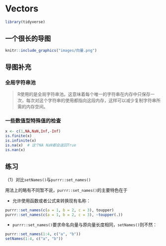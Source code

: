 # Vectors

```r
library(tidyverse) 
```

## 一个很长的导图

```r
knitr::include_graphics("images/向量.png")
```


## 导图补充

### 全局字符串池

> R使用的是全局字符串池。这意味着每个唯一的字符串在内存中只保存一次，每次对这个字符串的使用都指向这段内存，这样可以减少复制字符串所需的内存空间。

### 一些数值型特殊值的检查

```r
x <- c(1,NA,NaN,Inf,-Inf)
is.finite(x)
is.infinite(x)
is.na(x)  # 这个NA NaN都会返回True
is.nan(x)
```

## 练习

（1）对比`setNames()`与`purrr::set_names()`

用法上的略有不同暂不说，`purrr::set_names()`的主要特色在于

- 允许使用函数或者公式来转换现有名称：
```r
purrr::set_names(c(a = 1, b = 2, c = 3), toupper)
purrr::set_names(c(a = 1, b = 2, c = 3), ~toupper(.))
```

- `purrr::set_names()`要求命名向量与原向量长度相同，`setNames()`则不然：
```r
purrr::set_names(1:4, c("a", "b"))
setNames(1:4, c("a", "b"))
```


